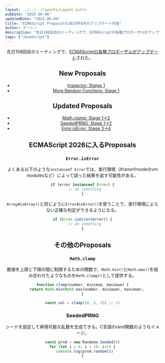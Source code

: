 ```yaml
---
layout: ../../../layouts/Layout.astro
pubDate: "2025-06-06"
updatedDate: "2025-06-06"
title: "ECMAScript Proposalの2025年6月のアップデート内容"
author: ダーシノ
description: "先日108回目のミーティングで、ECMAScriptの各種プロポーザルがアップデートされた。New Proposals, Inspector: Statge 1, More Random Functions: Stage 1, Updated Proposals, Math.clamp: Stage 1→2, SeededPRNG: Stage 1→2, Error.isError: Stage 3→4"
tags: ["JavaScript"]
---
```



<Header {...frontmatter} />

先日108回目のミーティングで、[ECMAScriptの各種プロポーザルがアップデート](https://ecmascript-daily.github.io/ecmascript/2025/06/05/ecmascript-proposal-update)された。


## New Proposals


- [Inspector: Statge 1](https://github.com/JakobJingleheimer/proposal-inspector)
- [More Random Functions: Stage 1](https://github.com/tc39/proposal-random-functions)


## Updated Proposals 

- [Math.clamp: Stage 1→2](https://github.com/tc39/proposal-math-clamp)
- [SeededPRNG: Stage 1→2](https://github.com/tc39/proposal-seeded-random)
- [Error.isError: Stage 3→4](https://github.com/tc39/proposal-is-error)


## ECMAScript 2026に入るProposals

### `Error.isError`

よくある以下のような`instanceof Error`では、実行環境（iframeやnodeのvm modulesなど）によって誤った結果を返す可能性がある。
```js
if (error instanceof Error) {
  // do something
}
```

`Array#isArray()`と同じように`Error#isError()`を使うことで、実行環境によらない正確な判定ができるようになる。
```js
if (Error.isError(error)) {
  // do something
}
```

## その他のProposals

### `Math.clamp`

数値を上限と下限の間に制限するための関数で、`Math.min()`と`Math.max()`を組み合わせたようなものを`Math.clamp()`として提供する。

```js
function clamp(number, minimum, maximum) {
	return Math.min(Math.max(number, minimum), maximum);
}

const val = clamp(20, 5, 15) // 15
```

### SeededPRNG

シードを設定して再現可能な乱数を生成できる。C言語のrand関数のようなイメージ。

```js
const prnd = new Randome.Seeded(0)
for (let i = 0; i < 10; i++) {
  console.log(prnd.random())
}
```
